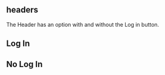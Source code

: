 
<Meta of={HeaderStories} />

<Unstyled>
  <section>
    <h1>headers</h1>
    <p>The Header has an option with and without the Log in button.</p>
    <Primary of={HeaderStories} />
    <Controls />
    <h2>Log In</h2>
    <Canvas
      of={HeaderStories.LogIn}
      additionalActions={[gitHubAction]}
      source={{ code: HeaderLogInCode }}
    />
    <h2>No Log In</h2>
    <Canvas
      of={HeaderStories.NoLogIn}
      additionalActions={[gitHubAction]}
      source={{ code: HeaderNoLogInCode }}
    />
  </section>
</Unstyled>
